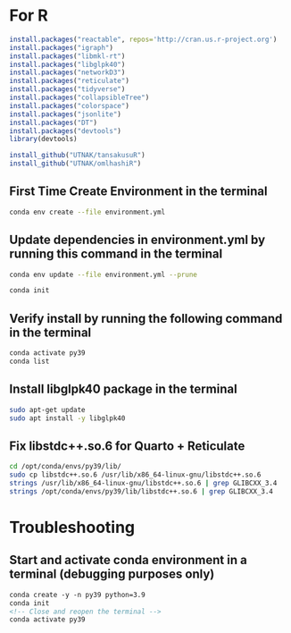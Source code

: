 


# For R



```r
install.packages("reactable", repos='http://cran.us.r-project.org')
install.packages("igraph")
install.packages("libmkl-rt")
install.packages("libglpk40")
install.packages("networkD3")
install.packages("reticulate")
install.packages("tidyverse")
install.packages("collapsibleTree")
install.packages("colorspace")
install.packages("jsonlite")
install.packages("DT")
install.packages("devtools")
library(devtools)

install_github("UTNAK/tansakusuR")
install_github("UTNAK/omlhashiR")
```

## First Time Create Environment in the terminal
```bash
conda env create --file environment.yml
```

## Update dependencies in environment.yml by running this command in the terminal
```bash
conda env update --file environment.yml --prune
```


```bash
conda init
```

<!-- Close and reopen the terminal -->


## Verify install by running the following command in the terminal
```bash
conda activate py39
conda list
```

## Install libglpk40 package in the terminal
```bash
sudo apt-get update
sudo apt install -y libglpk40
```



## Fix libstdc++.so.6 for Quarto + Reticulate

```bash
cd /opt/conda/envs/py39/lib/
sudo cp libstdc++.so.6 /usr/lib/x86_64-linux-gnu/libstdc++.so.6
strings /usr/lib/x86_64-linux-gnu/libstdc++.so.6 | grep GLIBCXX_3.4
strings /opt/conda/envs/py39/lib/libstdc++.so.6 | grep GLIBCXX_3.4

```


# Troubleshooting
## Start and activate conda environment in a terminal (debugging purposes only)
```markdown
conda create -y -n py39 python=3.9
conda init
<!-- Close and reopen the terminal -->
conda activate py39
```